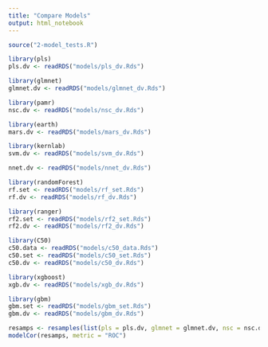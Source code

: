 ```yaml
---
title: "Compare Models"
output: html_notebook
---
```


```r
source("2-model_tests.R")
```

```r
library(pls)
pls.dv <- readRDS("models/pls_dv.Rds")

library(glmnet)
glmnet.dv <- readRDS("models/glmnet_dv.Rds")

library(pamr)
nsc.dv <- readRDS("models/nsc_dv.Rds")

library(earth)
mars.dv <- readRDS("models/mars_dv.Rds")

library(kernlab)
svm.dv <- readRDS("models/svm_dv.Rds")

nnet.dv <- readRDS("models/nnet_dv.Rds")

library(randomForest)
rf.set <- readRDS("models/rf_set.Rds")
rf.dv <- readRDS("models/rf_dv.Rds")

library(ranger)
rf2.set <- readRDS("models/rf2_set.Rds")
rf2.dv <- readRDS("models/rf2_dv.Rds")

library(C50)
c50.data <- readRDS("models/c50_data.Rds")
c50.set <- readRDS("models/c50_set.Rds")
c50.dv <- readRDS("models/c50_dv.Rds")

library(xgboost)
xgb.dv <- readRDS("models/xgb_dv.Rds")

library(gbm)
gbm.set <- readRDS("models/gbm_set.Rds")
gbm.dv <- readRDS("models/gbm_dv.Rds")
```

```r
resamps <- resamples(list(pls = pls.dv, glmnet = glmnet.dv, nsc = nsc.dv, mars = mars.dv, svm = svm.dv, nnet = nnet.dv, rfset = rf.set, rfdv = rf.dv, rf2set = rf2.set, rf2dv = rf2.dv, c50data = c50.data, c50set = c50.set, c50dv = c50.dv, xgb = xgb.dv, gbmset = gbm.set, gbmdv = gbm.dv))
modelCor(resamps, metric = "ROC")
```

